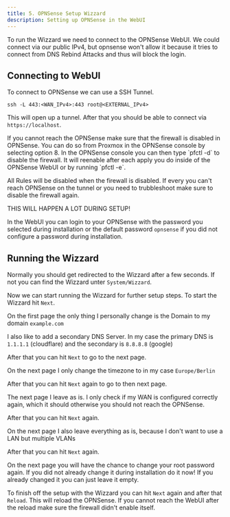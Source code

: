 ```yaml
---
title: 5. OPNSense Setup Wizzard
description: Setting up OPNSense in the WebUI
---
```



To run the Wizzard we need to connect to the OPNSense WebUI.
We could connect via our public IPv4, but opnsense won't allow it because it tries to connect from DNS Rebind Attacks and thus will block the login.

## Connecting to WebUI

To connect to OPNSense we can use a SSH Tunnel.

`ssh -L 443:<WAN_IPv4>:443 root@<EXTERNAL_IPv4>`

This will open up a tunnel. After that you should be able to connect via `https://localhost`.

<Aside type="note">
  If you cannot reach the OPNSense make sure that the firewall is disabled in
  OPNSense. You can do so from Proxmox in the OPNSense console by selecting
  option 8. In the OPNSense console you can then type `pfctl -d` to disable the
  firewall. It will reenable after each apply you do inside of the OPNSense
  WebUI or by running `pfctl -e`.

All Rules will be disabled when the firewall is disabled. If every you can't reach OPNSense on the tunnel or you need to trubbleshoot make sure to disable the firewall again.

THIS WILL HAPPEN A LOT DURING SETUP!

</Aside>

In the WebUI you can login to your OPNSense with the password you selected during
installation or the default password `opnsense` if you did not configure a password during installation.

## Running the Wizzard

Normally you should get redirected to the Wizzard after a few seconds. If not you can find the Wizzard unter `System/Wizzard`.

Now we can start running the Wizzard for further setup steps. To start the Wizzard hit `Next`.

On the first page the only thing I personally change is the Domain to my domain `example.com`

I also like to add a secondary DNS Server. In my case the primary DNS is `1.1.1.1` (cloudflare) and the secondary is `8.8.8.8` (google)

After that you can hit `Next` to go to the next page.

On the next page I only change the timezone to in my case `Europe/Berlin`

After that you can hit `Next` again to go to then next page.

The next page I leave as is. I only check if my WAN is configured correctly again, which it should otherwise you should not reach the OPNSense.

After that you can hit `Next` again.

On the next page I also leave everything as is, because I don't want to use a LAN but multiple VLANs

After that you can hit `Next` again.

On the next page you will have the chance to change your root password again. If you did not already change it during installation do it now!
If you already changed it you can just leave it empty.

To finish off the setup with the Wizzard you can hit `Next` again and after that `Reload`. This will reload the OPNSense.
If you cannot reach the WebUI after the reload make sure the firewall didn't enable itself.
